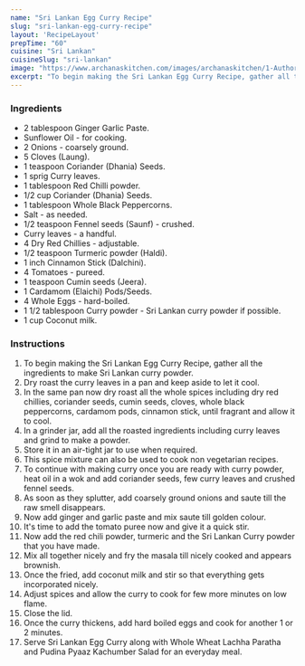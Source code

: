 ---
name: "Sri Lankan Egg Curry Recipe"
slug: "sri-lankan-egg-curry-recipe"
layout: 'RecipeLayout'
prepTime: "60"
cuisine: "Sri Lankan"
cuisineSlug: "sri-lankan"
image: "https://www.archanaskitchen.com/images/archanaskitchen/1-Author/Shaheen_Ali/SRI_LANKAN_EGG_CURRY.jpg"
excerpt: "To begin making the Sri Lankan Egg Curry Recipe, gather all the ingredients to make Sri Lankan curry powder"
---

### Ingredients

- 2 tablespoon Ginger Garlic Paste.
- Sunflower Oil - for cooking.
- 2 Onions - coarsely ground.
- 5 Cloves (Laung).
- 1 teaspoon Coriander (Dhania) Seeds.
- 1 sprig Curry leaves.
- 1 tablespoon Red Chilli powder.
- 1/2 cup Coriander (Dhania) Seeds.
- 1 tablespoon Whole Black Peppercorns.
- Salt - as needed.
- 1/2 teaspoon Fennel seeds (Saunf) - crushed.
- Curry leaves - a handful.
- 4 Dry Red Chillies - adjustable.
- 1/2 teaspoon Turmeric powder (Haldi).
- 1 inch Cinnamon Stick (Dalchini).
- 4 Tomatoes - pureed.
- 1 teaspoon Cumin seeds (Jeera).
- 1 Cardamom (Elaichi) Pods/Seeds.
- 4 Whole Eggs - hard-boiled.
- 1 1/2 tablespoon Curry powder - Sri Lankan curry powder if possible.
- 1 cup Coconut milk.

### Instructions

1. To begin making the Sri Lankan Egg Curry Recipe, gather all the ingredients to make Sri Lankan curry powder.
1. Dry roast the curry leaves in a pan and keep aside to let it cool.
1. In the same pan now dry roast all the whole spices including dry red chillies, coriander seeds, cumin seeds, cloves, whole black peppercorns, cardamom pods, cinnamon stick, until fragrant and allow it to cool.
1. In a grinder jar, add all the roasted ingredients including curry leaves and grind to make a powder.
1. Store it in an air-tight jar to use when required.
1. This spice mixture can also be used to cook non vegetarian recipes.
1. To continue with making curry once you are ready with curry powder, heat oil in a wok and add coriander seeds, few curry leaves and crushed fennel seeds.
1. As soon as they splutter, add coarsely ground onions and saute till the raw smell disappears.
1. Now add ginger and garlic paste and mix saute till golden colour.
1. It's time to add the tomato puree now and give it a quick stir.
1. Now add the red chili powder, turmeric and the Sri Lankan Curry powder that you have made.
1. Mix all together nicely and fry the masala till nicely cooked and appears brownish.
1. Once the fried, add coconut milk and stir so that everything gets incorporated nicely.
1. Adjust spices and allow the curry to cook for few more minutes on low flame.
1. Close the lid.
1. Once the curry thickens, add hard boiled eggs and cook for another 1 or 2 minutes.
1. Serve Sri Lankan Egg Curry along with Whole Wheat Lachha Paratha and Pudina Pyaaz Kachumber Salad for an everyday meal.
